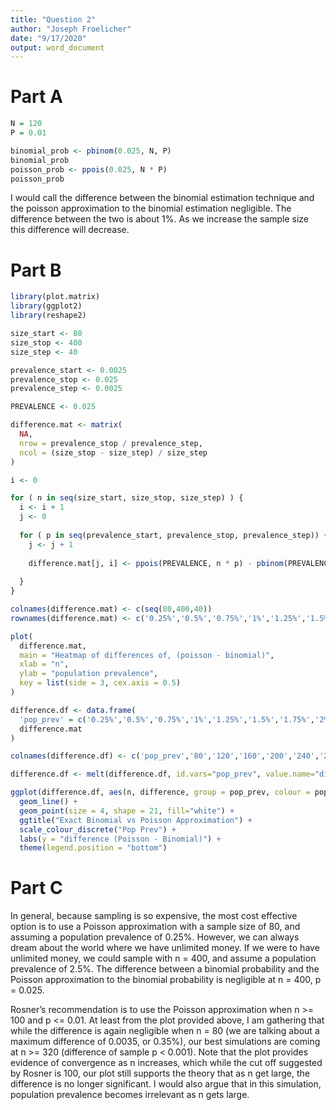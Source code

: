 ```yaml
---
title: "Question 2"
author: "Joseph Froelicher"
date: "9/17/2020"
output: word_document
---
```


# Part A
```r
N = 120
P = 0.01

binomial_prob <- pbinom(0.025, N, P)
binomial_prob
poisson_prob <- ppois(0.025, N * P)
poisson_prob
```
I would call the difference between the binomial estimation technique and the poisson approximation to the binomial estimation negligible. The difference between the two is about 1%. As we increase the sample size this difference will decrease.

# Part B
```r
library(plot.matrix)
library(ggplot2)
library(reshape2)

size_start <- 80
size_stop <- 400
size_step <- 40

prevalence_start <- 0.0025
prevalence_stop <- 0.025
prevalence_step <- 0.0025

PREVALENCE <- 0.025

difference.mat <- matrix(
  NA,
  nrow = prevalence_stop / prevalence_step,
  ncol = (size_stop - size_step) / size_step
)

i <- 0

for ( n in seq(size_start, size_stop, size_step) ) {
  i <- i + 1
  j <- 0
  
  for ( p in seq(prevalence_start, prevalence_stop, prevalence_step)) {
    j <- j + 1
    
    difference.mat[j, i] <- ppois(PREVALENCE, n * p) - pbinom(PREVALENCE, n, p) 
    
  }
}

colnames(difference.mat) <- c(seq(80,400,40))
rownames(difference.mat) <- c('0.25%','0.5%','0.75%','1%','1.25%','1.5%','1.75%','2%','2.25%','2.5%')

plot(
  difference.mat,
  main = "Heatmap of differences of, (poisson - binomial)",
  xlab = "n",
  ylab = "population prevalence",
  key = list(side = 3, cex.axis = 0.5)
)

difference.df <- data.frame(
  'pop_prev' = c('0.25%','0.5%','0.75%','1%','1.25%','1.5%','1.75%','2%','2.25%','2.5%'),
  difference.mat
)

colnames(difference.df) <- c('pop_prev','80','120','160','200','240','280','320','360','400')

difference.df <- melt(difference.df, id.vars="pop_prev", value.name="difference", variable.name="n")

ggplot(difference.df, aes(n, difference, group = pop_prev, colour = pop_prev)) +
  geom_line() +
  geom_point(size = 4, shape = 21, fill="white") +
  ggtitle("Exact Binomial vs Poisson Approximation") +
  scale_colour_discrete("Pop Prev") +
  labs(y = "difference (Poisson - Binomial)") +
  theme(legend.position = "bottom")
```

# Part C
In general, because sampling is so expensive, the most cost effective option is to use a Poisson approximation with a sample size of 80, and assuming a population prevalence of 0.25%. However, we can always dream about the world where we have unlimited money. If we were to have unlimited money, we could sample with n = 400, and assume a population prevalence of 2.5%. The difference between a binomial probability and the Poisson approximation to the binomial probability is negligible at n = 400, p = 0.025.

Rosner's recommendation is to use the Poisson approximation when n >= 100 and p <= 0.01. At least from the plot provided above, I am gathering that while the difference is again negligible when n = 80 (we are talking about a maximum difference of 0.0035, or 0.35%), our best simulations are coming at n >= 320 (difference of sample p < 0.001). Note that the plot provides evidence of convergence as n increases, which while the cut off suggested by Rosner is 100, our plot still supports the theory that as n get large, the difference is no longer significant. I would also argue that in this simulation, population prevalence becomes irrelevant as n gets large.